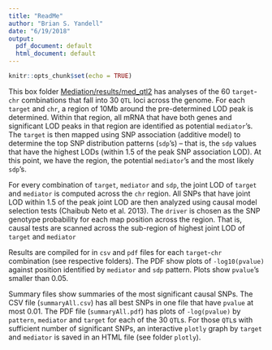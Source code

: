 ```yaml
---
title: "ReadMe"
author: "Brian S. Yandell"
date: "6/19/2018"
output:
  pdf_document: default
  html_document: default
---
```


```r
knitr::opts_chunk$set(echo = TRUE)
```


This box folder [Mediation/results/med_qtl2](https://uwmadison.app.box.com/folder/50485619268) has analyses of the 60 `target`-`chr` combinations that fall into 30 `QTL` loci across the genome. For each `target` and `chr`, a region of 10Mb around the pre-determined LOD peak is determined. Within that region, all mRNA that have both genes and significant LOD peaks in that region are identified as potential `mediator`'s. The `target` is then mapped using SNP association (additive model) to determine the top SNP distribution patterns (`sdp`'s) -- that is, the `sdp` values that have the highest LODs (within 1.5 of the peak SNP association LOD). At this point, we have the region, the potential `mediator`'s and the most likely `sdp`'s. 

For every combination of `target`, `mediator` and `sdp`, the joint LOD of `target` and `mediator` is computed across the `chr` region. All SNPs that have joint LOD within 1.5 of the peak joint LOD are then analyzed using causal model selection tests (Chaibub Neto et al. 2013).
The `driver` is chosen as the SNP genotype probability for each map position across the region. That is, causal tests are scanned across the sub-region of highest joint LOD of `target` and `mediator`

Results are compiled for in `csv` and `pdf` files for each `target`-`chr` combination (see respective folders). The PDF show plots of `-log10(pvalue)` against position identified by `mediator` and `sdp` pattern. Plots show `pvalue`'s smaller than 0.05.

Summary files show summaries of the most significant causal SNPs. The CSV file (`summaryAll.csv`) has all best SNPs in one file that have `pvalue` at most 0.01. The PDF file (`summaryAll.pdf`) has plots of `-log(pvalue)` by `pattern`, `mediator` and `target` for each of the 30 `QTL`s. For those `QTL`s with sufficient number of significant SNPs, an interactive `plotly` graph by `target` and `mediator` is saved in an HTML file (see folder `plotly`).
